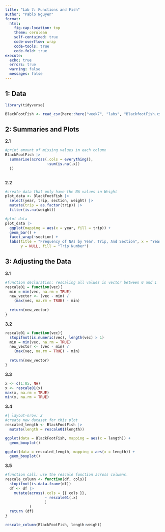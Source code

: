 ```yaml
---
title: "Lab 7: Functions and Fish"
author: "Pablo Nguyen"
format:
  html:
    fig-cap-location: top
    theme: cerulean
    self-contained: true
    code-overflow: wrap
    code-tools: true
    code-fold: true
execute: 
  echo: true
  errors: true
  warning: false
  messages: false
---
```

## 1: Data

```r

library(tidyverse)

BlackFootFish <- read_csv(here::here("week7", "labs", "BlackfootFish.csv"))

```

## 2: Summaries and Plots
**2.1**
```r
#print amount of missing values in each column
BlackFootFish |>
  summarise(across(.cols = everything(),
                   ~sum(is.na(.x))
  ))
  
```

**2.2**
```r
#create data that only have the NA values in Weight
plot_data <- BlackFootFish |>
  select(year, trip, section, weight) |>
  mutate(trip = as.factor(trip)) |>
  filter(is.na(weight))

#plot data
plot_data |>
  ggplot(mapping = aes(x = year, fill = trip)) +
  geom_bar() +
  facet_wrap(~section) +
  labs(title = "Frequency of NAs by Year, Trip, And Section", x = "Year", 
       y = NULL, fill = "Trip Number")

```

## 3: Adjusting the Data

**3.1**

```r
#function declaration: rescaling all values in vector between 0 and 1
rescale01 = function(vec){
  min = min(vec, na.rm = TRUE)
  new_vector <- (vec - min) /
    (max(vec, na.rm = TRUE) - min)
  
  return(new_vector)
}
```

**3.2**
```r
rescale01 = function(vec){
  stopifnot(is.numeric(vec), length(vec) > 1)
  min = min(vec, na.rm = TRUE)
  new_vector <- (vec - min) /
    (max(vec, na.rm = TRUE) - min) 
  
  return(new_vector)
}
```

**3.3**
```r
x <- c(1:85, NA)
x <- rescale01(x)
max(x, na.rm = TRUE)
min(x, na.rm = TRUE)
```

**3.4**
```r
#| layout-nrow: 2
#create new dataset for this plot
rescaled_length <- BlackFootFish |>
  mutate(length = rescale01(length))

ggplot(data = BlackFootFish, mapping = aes(x = length)) +
  geom_boxplot()

ggplot(data = rescaled_length, mapping = aes(x = length)) +
  geom_boxplot()
```

**3.5**
```r
#function call: use the rescale function across columns.
rescale_column <- function(df, cols){
  stopifnot(is.data.frame(df))
  df <- df |> 
    mutate(across(.cols = {{ cols }}, 
                  ~ rescale01(.x)
                  )
           )
  return (df)
}

rescale_column(BlackFootFish, length:weight)
```
